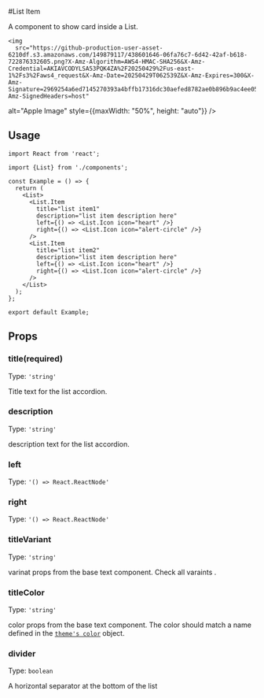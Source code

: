 
#List Item

A component to show card inside a List.

    <img
      src="https://github-production-user-asset-6210df.s3.amazonaws.com/149879117/438601646-06fa76c7-6d42-42af-b618-722876332605.png?X-Amz-Algorithm=AWS4-HMAC-SHA256&X-Amz-Credential=AKIAVCODYLSA53PQK4ZA%2F20250429%2Fus-east-1%2Fs3%2Faws4_request&X-Amz-Date=20250429T062539Z&X-Amz-Expires=300&X-Amz-Signature=2969254a6ed7145270393a4bffb17316dc30aefed8782ae0b896b9ac4ee0573f&X-Amz-SignedHeaders=host"

alt="Apple Image"
style={{maxWidth: "50%", height: "auto"}}
/>

## Usage

```tsx
import React from 'react';

import {List} from './components';

const Example = () => {
  return (
    <List>
      <List.Item
        title="list item1"
        description="list item description here"
        left={() => <List.Icon icon="heart" />}
        right={() => <List.Icon icon="alert-circle" />}
      />
      <List.Item
        title="list item2"
        description="list item description here"
        left={() => <List.Icon icon="heart" />}
        right={() => <List.Icon icon="alert-circle" />}
      />
    </List>
  );
};

export default Example;
```

## Props

### title(required)

Type: `'string'`

Title text for the list accordion.

### description

Type: `'string'`

description text for the list accordion.

### left

Type: `'() => React.ReactNode'`

### right

Type: `'() => React.ReactNode'`

### titleVariant

Type: `'string'`

varinat props from the base text component. <Link to="/docs/components/text">Check all varaints</Link> .

### titleColor

Type: `'string'`

color props from the base text component. The color should match a name defined in the [`theme's color`](https://github.com/IbrahimXplorer/shadow-ui/blob/main/src/theme/colors.ts) object.

### divider

Type: `boolean`

A horizontal separator at the bottom of the list

